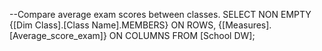 --Compare average exam scores between classes.
SELECT
    NON EMPTY {[Dim Class].[Class Name].MEMBERS} ON ROWS,
    {[Measures].[Average_score_exam]} ON COLUMNS
FROM
    [School DW];


